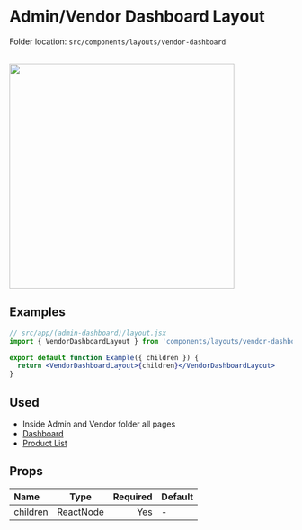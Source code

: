 # Admin/Vendor Dashboard Layout


<Callout>Folder location: `src/components/layouts/vendor-dashboard`</Callout>

<br />

<img src="/vendor-dashboard.png" width="400" />

## Examples

```jsx {1} copy showLineNumbers
// src/app/(admin-dashboard)/layout.jsx
import { VendorDashboardLayout } from 'components/layouts/vendor-dashboard'

export default function Example({ children }) {
  return <VendorDashboardLayout>{children}</VendorDashboardLayout>
}
```

## Used

- Inside Admin and Vendor folder all pages
- [Dashboard](https://bazar-react.vercel.app/vendor/dashboard)
- [Product List](https://bazar-react.vercel.app/admin/products)

## Props

| Name     |   Type    | Required | Default |
| :------- | :-------: | -------: | ------- |
| children | ReactNode |      Yes | -       |
